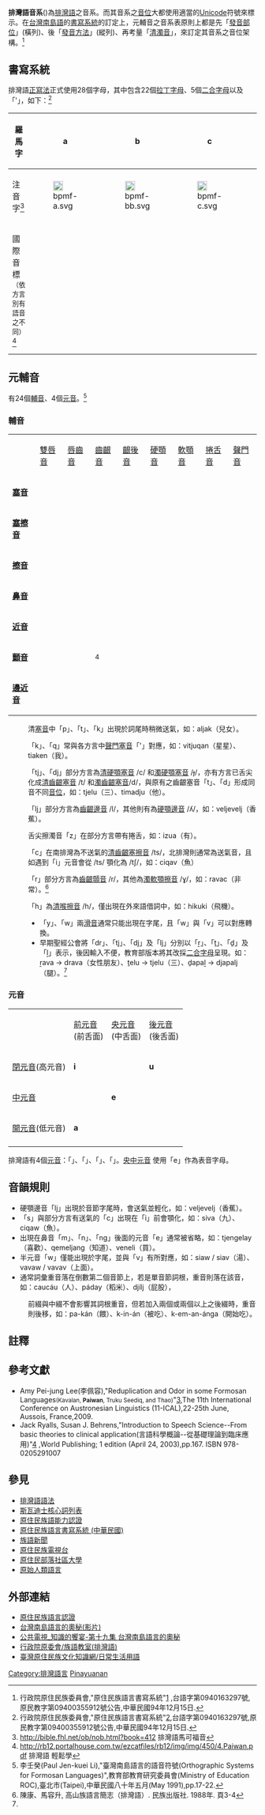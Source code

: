 {{noteTA
|T=zh-hant:排灣語音系; zh-hans:排湾语音系
|G1=Paiwan phonology
}}

'''排灣語音系'''({{lang|en|Paiwan phonology}})為[[排灣語|排灣語]]之音系。而其音系之[[音位|音位]]大都使用適當的[[Unicode|Unicode]]符號來標示。在[[台灣南島語|台灣南島語]]的[[書寫系統|書寫系統]]的訂定上，元輔音之音系表原則上都是先「[[發音部位|發音部位]]」(橫列)、後「[[發音方法|發音方法]]」(縱列)、再考量「[[清濁音|清濁音]]」，來訂定其音系之音位架構。<ref name=shaolatin>行政院原住民族委員會,"原住民族語言書寫系統"[http://www.edu.tw/files/list/M0001/aboriginal.pdf] {{Wayback|url=http://www.edu.tw/files/list/M0001/aboriginal.pdf |date=20110212023032 }},台語字第0940163297號,原民教字第09400355912號公告,中華民國94年12月15日.</ref>

==書寫系統==
排灣語[[正寫法|正寫法]]正式使用28個字母，其中包含22個[[拉丁字母|拉丁字母]]、5個[[二合字母|二合字母]]以及「'」，如下：<ref name=shaolatin2>行政院原住民族委員會,"原住民族語言書寫系統"[http://www.nter.tw/thao/attachments/003_%E5%8E%9F%E4%BD%8F%E6%B0%91%E8%AA%9E%E8%A8%80%E6%9B%B8%E5%AF%AB%E7%B3%BB%E7%B5%B1.pdf]{{dead link|date=2017年12月 |bot=InternetArchiveBot |fix-attempted=yes }},台語字第0940163297號,原民教字第09400355912號公告,中華民國94年12月15日.</ref>

{| class=wikitable
|-align=center
!羅馬字
|a || b || c || d || dj || dr || e || g || (h) || i || k || l || lj || m || n || ng || p || q || r || s || t || tj || u || v || w || y || z || '
|-align=center
!注音字<ref>http://bible.fhl.net/ob/nob.html?book=412 {{Wayback|url=http://bible.fhl.net/ob/nob.html?book=412 |date=20210105094850 }} 排灣語馬可福音</ref>
| [[Image:bpmf-a.svg|20px]] || [[Image:bpmf-bb.svg|20px]] || [[Image:bpmf-c.svg|20px]] || [[Image:bpmf-dd2.svg|20px]] || [[Image:Bopomofo_Letter_dz_with_diacritic_and_ring.svg|20px]] || [[Image:Bopomofo_Letter_dr_with_ring.svg|20px]] || [[Image:bpmf-e.svg|20px]] || [[Image:bpmf-gg.svg|20px]] || [[Image:bpmf-h.svg|20px]] || [[Image:bpmf-i.svg|20px]] || [[Image:bpmf-g.svg|20px]] || [[Image:Bopomofo_Letter_l_with_hook.svg|20px]] || [[Image:bpmf-l.svg|20px]] || [[Image:bpmf-m.svg|20px]] || [[Image:bpmf-n.svg|20px]] || [[Image:bpmf-ng.svg|20px]] || [[Image:bpmf-b.svg|20px]] || [[Image:Bopomofo_Letter_g_with_diacritic.svg|20px]] || [[Image:Bopomofo_Letter_r_with_diacritic.svg|20px]] || [[Image:bpmf-s.svg|20px]] || [[Image:bpmf-d.svg|20px]] || [[Image:bpmf-zi.svg|20px]] || [[Image:bpmf-u.svg|20px]] || [[Image:bpmf-v.svg|20px]] || [[Image:Bopomofo_Letter_u_with_diacritic.svg|20px]] || [[Image:Bopomofo_Letter_shy_with_diacritic.svg|20px]] || [[Image:bpmf-zz.svg|20px]] || 
|-align=center
!國際音標<br/><small>（依方言別有語音之不同）</small><ref>http://rb12.portalhouse.com.tw/ezcatfiles/rb12/img/img/450/4.Paiwan.pdf {{Wayback|url=http://rb12.portalhouse.com.tw/ezcatfiles/rb12/img/img/450/4.Paiwan.pdf |date=20210105220339 }} 排灣語 輕鬆學</ref>
| {{IPAlink|a}} || {{IPAlink|b}} || {{IPAlink|t͡s}} || {{IPAlink|d}} || {{IPAlink|ɟ}}<br/>{{IPAlink|d͡ʑ}} || {{IPAlink|ɖ}}<br/>{{IPAlink|ɖ͡ʐ}}|| {{IPAlink|ə}}<br/>{{IPAlink|ɘ}}|| {{IPAlink|g}} || {{IPAlink|h}} || {{IPAlink|i}} || {{IPAlink|k}}<br/>{{IPAlink|ʔ}} || {{IPAlink|ɭ}} || {{IPAlink|ʎ}} || {{IPAlink|m}} || {{IPAlink|n}} || {{IPAlink|ŋ}} || {{IPAlink|p}} || {{IPAlink|q}}<br/>{{IPAlink|ʔ}}<br/>{{IPAlink|ʕ}} || {{IPAlink|r}}<br/>{{IPAlink|ʁ}} || {{IPAlink|s}} || {{IPAlink|t}} || {{IPAlink|c}}<br/>{{IPAlink|t͡ɕ}} || {{IPAlink|u}} || {{IPAlink|v}} || {{IPAlink|w}} || {{IPAlink|j}} || {{IPAlink|z}}<br/>{{IPAlink|ʐ}} || {{IPAlink|ʔ}}
|}

==元輔音==
有24個[[輔音|輔音]]、4個[[元音|元音]]。<ref>李壬癸(Paul Jen-kuei Li),"臺灣南島語言的語音符號(Orthographic Systems for Formosan Languages)",教育部教育研究委員會(Ministry of Education ROC),臺北市(Taipei),中華民國八十年五月(May 1991),pp.17-22.</ref>
=== 輔音 ===
{| class="wikitable nounderlines" style="margin: 1em 1em 1em 0; border-collapse: collapse; text-align: center; background: #f9f9f9; border: 1px #aaa solid;"
|  
![[双唇音|雙唇音]]
![[唇齒音|唇齒音]]
![[齒齦音|齒齦音]]
![[齦後音|齦後音]]
![[硬顎音|硬顎音]]
![[软腭音|軟顎音]]
![[捲舌音|捲舌音]]
![[聲門音|聲門音]]
|-
|'''[[塞音|塞音]]'''
| {{IPA|p}}  {{IPA|b}}{{ref|1|1}}
|  
| {{IPA|t}}  {{IPA|d}}{{ref|1|1}}<sup> </sup>{{ref|3|3}}
|  
| {{IPA|c}}  {{IPA|ɟ}}{{ref|3|3}}
| {{IPA|k}}  {{IPA|g}}{{ref|1|1}}
|  
| {{IPA|ʔ}}{{ref|2|2}}
|-
|'''[[塞擦音|塞擦音]]'''
|  
|  
| {{IPA|t͡s}}
| {{IPA|t͡ʃ}}{{ref|6|6}}
|  
|  
|  
|  
|-
|'''[[擦音|擦音]]'''
|    
|    
| {{IPA|s}}  {{IPA|z}}
|    
|    
| {{IPA|ɣ}}{{ref|7|7}}
| {{IPA|ʐ}}{{ref|5|5}}
| {{IPA|h}}{{ref|8|8}}
|-
|'''[[鼻音_(辅音)|鼻音]]'''
| {{IPA|m}}
|  
| {{IPA|n}}
|  
|  
| {{IPA|ŋ}}
|  
|  
|-
|'''[[近音|近音]]'''
|   
|   
|   
|   
| {{IPA|j}}
|   
|   
|   
|-
|'''[[顫音_(語音學)|顫音]]'''
|  
|  
| {{IPA|r}}<sup>4</sup>
|  
|  
|  
|  
|  
|-
|'''[[邊音|邊]][[近音|近音]]'''
|  
|  
| {{IPA|l}}{{ref|4|4}}
|  
| {{IPA|ʎ}}{{ref|4|4}}
|  
|  
|  
|}

:{{note|1|1.}} 清[[塞音|塞音]]中「p」、「t」、「k」出現於詞尾時稍微送氣，如：aljak（兒女）。
:{{note|2|2.}}「k」、「q」常與各方言中[[聲門塞音|聲門塞音]]「'」對應，如：vitjuqan（星星）、tiaken（我）。
:{{note|3|3.}}「tj」、「dj」部分方言為[[清硬顎塞音|清硬顎塞音]] /c/ 和[[濁硬顎塞音|濁硬顎塞音]] /ɟ/，亦有方言已舌尖化成[[清齒齦塞音|清齒齦塞音]] /t/ 和[[濁齒齦塞音|濁齒齦塞音]]/d/，與原有之齒齦塞音「t」、「d」形成同音不同[[音位|音位]]，如：tjelu（三）、timadju（他）。
:{{note|4|4.}}「lj」部分方言為[[齒齦邊音|齒齦邊音]] /l/，其他則有為[[硬顎邊音|硬顎邊音]] /ʎ/，如：veljevelj（香蕉）。
:{{note|5|5.}}舌尖擦濁音「z」在部分方言帶有捲舌，如：izua（有）。
:{{note|6|6.}}「c」在南排灣為不送氣的[[清齒齦塞擦音|清齒齦塞擦音]] /ts/，北排灣則通常為送氣音，且如遇到「i」元音會從 /ts/ 顎化為 /tʃ/，如：ciqav（魚）
:{{note|7|7.}}「r」部分方言為[[齒齦顫音|齒齦顫音]] /r/，其他為[[濁軟顎擦音|濁軟顎擦音]] /ɣ/，如：ravac（非常）。<ref>陳康、馬容升, 高山族語言簡志（排灣語）. 民族出版社. 1988年. 頁3-4</ref>
:{{note|8|8.}}「h」為[[清喉擦音|清喉擦音]] /h/，僅出現在外來語借詞中，如：hikuki（飛機）。
:*「y」、「w」兩[[半元音|滑音]]通常只能出現在字尾，且「w」與「v」可以對應轉換。
:* 早期聖經公會將「dr」、「tj」、「dj」及「lj」分別以「ṟ」、「ṯ」、「ḏ」及「ḻ」表示，後因輸入不便，教育部版本將其改採[[二合字母|二合字母]]呈現。如：ṟava → drava（女性朋友）、ṯelu → tjelu（三）、ḏapaḻ → djapalj（腿）。<ref name=shaolatin/>

=== 元音 ===
{| class="wikitable" border="1" cellpadding="3" cellspacing="0" style="border-collapse: collapse;text-align:center;"
|-----
|   || [[前元音|前元音]]<br>(前舌面) || [[央元音|央元音]]<br>(中舌面) || [[後元音|後元音]]<br>(後舌面)
|-----
| [[閉元音|閉元音]](高元音) || '''i'''{{IPAblink|i}} ||   || '''u'''{{IPAblink|u}}
|-----
| [[中元音|中元音]] ||   || '''e'''{{IPAblink|ə}} ||  
|-----
| [[開元音|開元音]](低元音) || '''a'''{{IPAblink|a}} ||   ||  
|-----
|}
排灣語有4個[[元音|元音]]：「{{IPA link|a}}」、「{{IPA link|i}}」、「{{IPA link|u}}」、「{{IPA link|e}}」。[[央元音|央]][[中元音|中元音]] {{IPAslink|ə}} 使用「e」作為表音字母。

==音韻規則==
*硬顎邊音「lj」出現於音節字尾時，會送氣並輕化，如：veljevelj（香蕉）。
*「s」與部分方言有送氣的「c」出現在「i」前會顎化，如：siva（九）、ciqaw（魚）。
*出現在鼻音「m」、「n」、「ng」後面的元音「e」通常被省略，如：tjengelay（喜歡）、qemeljang（知道）、veneli（買）。
*半元音「w」僅能出現於字尾，並與「v」有所對應，如：siaw / siav（湯）、vavaw / vavav（上面）。
*通常詞彙重音落在倒數第二個音節上，若是單音節詞根，重音則落在該音，如：caucáu（人）、páday（稻米）、djílj（屁股），
:前綴與中綴不會影響其詞根重音，但若加入兩個或兩個以上之後綴時，重音則後移，如：pa-kán（餵）、k-in-án（被吃）、k-em-an-ánga（開始吃）。

==註釋==
{{reflist|2}}

==參考文獻==
{{refbegin|2}}
*Amy Pei-jung Lee(李佩容),"Reduplication and Odor in some Formosan Languages<small>(Kavalan, '''Paiwan''', Truku Seediq, and Thao)</small>"[https://web.archive.org/web/20110805230639/http://www.vjf.cnrs.fr/11ical/data/Lee_Reduplication_and_Odor_in_some_Formosan_Languages_11ical.pdf],The 11th International Conference on Austronesian Linguistics (11-ICAL),22-25th June, Aussois, France,2009.
*Jack Ryalls, Susan J. Behrens,"Introduction to Speech Science--From basic theories to clinical application(言語科學概論--從基礎理論到臨床應用)"[https://www.amazon.com/Introduction-Speech-Science-Jack-Ryalls/dp/0205291007/ref=sr_1_1?ie=UTF8&qid=1531926750&sr=8-1&keywords=introduction+to+speech+science] {{Wayback|url=https://www.amazon.com/Introduction-Speech-Science-Jack-Ryalls/dp/0205291007/ref=sr_1_1?ie=UTF8&qid=1531926750&sr=8-1&keywords=introduction+to+speech+science |date=20190613230810 }},World Publishing; 1 edition (April 24, 2003),pp.167. ISBN 978-0205291007
{{refend}}

==參見==
{{div col|cols=2}}
*[[排灣語語法|排灣語語法]]
*[[斯瓦迪士核心詞列表|斯瓦迪士核心詞列表]]
*[[原住民族語能力認證|原住民族語能力認證]]
*[[原住民族語言書寫系統_(中華民國)|原住民族語言書寫系統 (中華民國)]]
*[[族語新聞|族語新聞]]
*[[原住民族電視台|原住民族電視台]]
*[[原住民部落社區大學|原住民部落社區大學]]
*[[原始人類語言|原始人類語言]]
{{div col end}}

==外部連結==
{{div col|cols=2}}
*[https://web.archive.org/web/20100310174309/http://abor.sce.ntnu.edu.tw/ 原住民族語言認證]
*[http://www.youmaker.com/video/sv?id=cc0c9909af5e4c6d8758ef0def64ead0001 台灣南島語言的奧秘(影片)] {{Wayback|url=http://www.youmaker.com/video/sv?id=cc0c9909af5e4c6d8758ef0def64ead0001 |date=20110720123709 }}
*[http://web.pts.org.tw/~web01/knowledge/19.htm 公共電視_知識的饗宴-第十九集 台灣南島語言的奧秘] {{Wayback|url=http://web.pts.org.tw/~web01/knowledge/19.htm |date=20101222165929 }}
*[https://web.archive.org/web/20140220073227/http://www.apc.gov.tw/portal/associate/dailyword/list.html?CID=7E2E68C485A6C497&enthic=BB4A62849A321FFDD0636733C6861689 行政院原委會/族語教室(排灣語)]
*[https://web.archive.org/web/20111118052652/http://www.sight-native.taipei.gov.tw/np.asp?ctNode=3087&mp=cb01 臺灣原住民族文化知識網/日常生活用語]
{{div col end}}
{{Language phonologies}}

[[Category:排灣語言|Category:排灣語言]]
[[Category:各語言音系|Pinayuanan]]